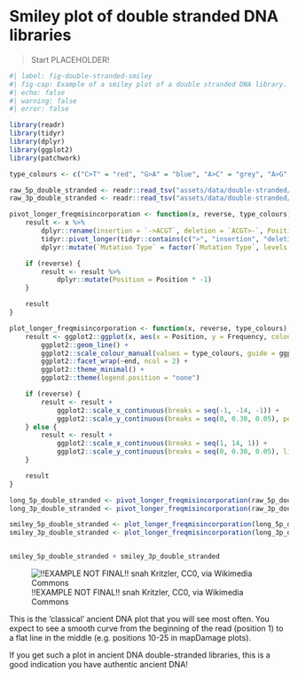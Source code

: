 # Smiley plot of double stranded DNA libraries

> Start PLACEHOLDER!

::: {layout-ncol=2}

<div>
```r
#| label: fig-double-stranded-smiley
#| fig-cap: Example of a smiley plot of a double stranded DNA library. Data taken from [@Star2017-cj]. Damage data generated using [DamageProfiler](/intro.qmd) and plotted using R and tidyverse packages [@Wickham2019-ot].
#| echo: false
#| warning: false
#| error: false

library(readr)
library(tidyr)
library(dplyr)
library(ggplot2)
library(patchwork)

type_colours <- c("C>T" = "red", "G>A" = "blue", "A>C" = "grey", "A>G" = "grey", "A>T" = "grey", "C>A" = "grey", "C>G" = "grey", "G>C" = "grey", "G>T" = "grey", "T>A" = "grey", "T>C" = "grey", "T>G" = "grey", "insertion" = "grey", "deletion" = "grey")

raw_5p_double_stranded <- readr::read_tsv("assets/data/double-stranded/5p_freq_misincorporations.txt", comment = "#")
raw_3p_double_stranded <- readr::read_tsv("assets/data/double-stranded/3p_freq_misincorporations.txt", comment = "#")

pivot_longer_freqmisincorporation <- function(x, reverse, type_colours) {
    result <- x %>%
        dplyr::rename(insertion = `->ACGT`, deletion = `ACGT>-`, Position = Pos) %>%
        tidyr::pivot_longer(tidyr::contains(c(">", "insertion", "deletion")), names_to = "Mutation Type", values_to = "Frequency") %>%
        dplyr::mutate(`Mutation Type` = factor(`Mutation Type`, levels = rev(names(type_colours))))

    if (reverse) {
        result <- result %>%
            dplyr::mutate(Position = Position * -1)
    }

    result
}

plot_longer_freqmisincorporation <- function(x, reverse, type_colours) {
    result <- ggplot2::ggplot(x, aes(x = Position, y = Frequency, colour = `Mutation Type`)) +
        ggplot2::geom_line() +
        ggplot2::scale_colour_manual(values = type_colours, guide = ggplot2::guide_legend(reverse = TRUE)) +
        ggplot2::facet_wrap(~end, ncol = 2) +
        ggplot2::theme_minimal() +
        ggplot2::theme(legend.position = "none")

    if (reverse) {
        result <- result +
            ggplot2::scale_x_continuous(breaks = seq(-1, -14, -1)) +
            ggplot2::scale_y_continuous(breaks = seq(0, 0.30, 0.05), position = "right", limits = c(0, 0.30))
    } else {
        result <- result +
            ggplot2::scale_x_continuous(breaks = seq(1, 14, 1)) +
            ggplot2::scale_y_continuous(breaks = seq(0, 0.30, 0.05), limits = c(0, 0.30))
    }

    result
}

long_5p_double_stranded <- pivot_longer_freqmisincorporation(raw_5p_double_stranded, reverse = FALSE, type_colours = type_colours) %>% mutate(end = "5p")
long_3p_double_stranded <- pivot_longer_freqmisincorporation(raw_3p_double_stranded, reverse = TRUE, type_colours = type_colours) %>% mutate(end = "3p")

smiley_5p_double_stranded <- plot_longer_freqmisincorporation(long_5p_double_stranded, reverse = FALSE, type_colours)
smiley_3p_double_stranded <- plot_longer_freqmisincorporation(long_3p_double_stranded, reverse = TRUE, type_colours)


smiley_5p_double_stranded + smiley_3p_double_stranded

```
</div>

<div>

![!!EXAMPLE NOT FINAL!! snah Kritzler, CC0, via Wikimedia Commons](https://upload.wikimedia.org/wikipedia/commons/thumb/d/d1/Salvador_dali_als_Auge.jpg/512px-Salvador_dali_als_Auge.jpg){#fig-double-stranded-caricature}

</div>

:::

This is the 'classical' ancient DNA plot that you will see most often. You expect to see a smooth curve from the beginning of the read (position 1) to a flat line in the middle (e.g. positions 10-25 in mapDamage plots).

If you get such a plot in ancient DNA double-stranded libraries, this is a good indication you have authentic ancient DNA! 


<!-- TODO: FINISH DESCRIPTION -->
